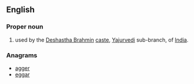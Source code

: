 ==English==

===Proper noun===
{{en-proper noun}}

# {{surname|from=India|dot=}} used by the [[w:Deshastha Brahmin|Deshastha Brahmin]] [[caste]], [[w:Yajurvedi|Yajurvedi]] sub-branch, of [[India]].

===Anagrams===
* [[agger#English|agger]]
* [[eggar#English|eggar]]